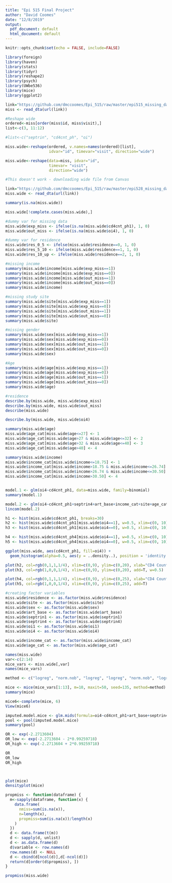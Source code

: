 ```yaml
---
title: "Epi 515 Final Project"
author: "David Coomes"
date: "12/8/2019"
output:
  pdf_document: default
  html_document: default
---
```


```r

knitr::opts_chunk$set(echo = FALSE, include=FALSE)

```


```r

library(foreign)
library(haven)
library(stats)
library(tidyr)
library(reshape2)
library(psych)
library(UWbe536)
library(mice)
library(ggplot2)

```


```r

link="https://github.com/dmccoomes/Epi_515/raw/master/epi515_missing_data_analysis.dta"
miss <- read_dta(url(link))


```



```r

#Reshape wide
ordered<-miss[order(miss$id, miss$visit),]
list<-c(3, 11:12)

#list<-c("septrin", "cd4cnt_ph", "oi")

miss.wide<-reshape(ordered, v.names=names(ordered)[list],
                   idvar="id", timevar="visit", direction="wide")

miss.wide<-reshape(data=miss, idvar="id",
                   timevar= "visit",
                   direction="wide")

#This doesn't work - downloading wide file from Canvas

```


```r

link="https://github.com/dmccoomes/Epi_515/raw/master/epi528_missing_data_analysis_WIDE.dta"
miss.wide <- read_dta(url(link))

```


```r

summary(is.na(miss.wide))

miss.wide[!complete.cases(miss.wide),]

#dummy var for missing data
miss.wide$exp_miss <- ifelse(is.na(miss.wide$cd4cnt_ph1), 1, 0)
miss.wide$out_miss <- ifelse(is.na(miss.wide$oi4), 1, 0)

#dummy var for residence
miss.wide$res_0_5 <- ifelse(miss.wide$residence==0, 1, 0)
miss.wide$res_5_10 <- ifelse(miss.wide$residence==1, 1, 0)
miss.wide$res_10_up <- ifelse(miss.wide$residence==2, 1, 0)

#missing income
summary(miss.wide$income[miss.wide$exp_miss==1])
summary(miss.wide$income[miss.wide$exp_miss==0])
summary(miss.wide$income[miss.wide$out_miss==1])
summary(miss.wide$income[miss.wide$out_miss==0])
summary(miss.wide$income)

#missing study site
summary(miss.wide$site[miss.wide$exp_miss==1])
summary(miss.wide$site[miss.wide$exp_miss==0])
summary(miss.wide$site[miss.wide$out_miss==1])
summary(miss.wide$site[miss.wide$out_miss==0])
summary(miss.wide$site)

#missing gender
summary(miss.wide$sex[miss.wide$exp_miss==1])
summary(miss.wide$sex[miss.wide$exp_miss==0])
summary(miss.wide$sex[miss.wide$out_miss==1])
summary(miss.wide$sex[miss.wide$out_miss==0])
summary(miss.wide$sex)

#Age
summary(miss.wide$age[miss.wide$exp_miss==1])
summary(miss.wide$age[miss.wide$exp_miss==0])
summary(miss.wide$age[miss.wide$out_miss==1])
summary(miss.wide$age[miss.wide$out_miss==0])
summary(miss.wide$age)

#residence
describe.by(miss.wide, miss.wide$exp_miss)
describe.by(miss.wide, miss.wide$out_miss)
describe(miss.wide)

describe.by(miss.wide, miss.wide$oi4)

summary(miss.wide$age)
miss.wide$age_cat[miss.wide$age<=27] <- 1
miss.wide$age_cat[miss.wide$age>27 & miss.wide$age<=32] <- 2
miss.wide$age_cat[miss.wide$age>32 & miss.wide$age<=40] <- 3
miss.wide$age_cat[miss.wide$age>40] <- 4

summary(miss.wide$income)
miss.wide$income_cat[miss.wide$income<=18.75] <- 1
miss.wide$income_cat[miss.wide$income>18.75 & miss.wide$income<=26.74] <- 2
miss.wide$income_cat[miss.wide$income>26.74 & miss.wide$income<=30.50] <- 3
miss.wide$income_cat[miss.wide$income>30.50] <- 4



```



```r

model.1 <- glm(oi4~cd4cnt_ph1, data=miss.wide, family=binomial)
summary(model.1)

model.2 <- glm(oi4~cd4cnt_ph1+septrin4+art_base+income_cat+site+age_cat, data=miss.wide, family=binomial)
lincom(model.2)

```



```r

h1 <- hist(miss.wide$cd4cnt_ph1, breaks=30)
h2 <- hist(miss.wide$cd4cnt_ph1[miss.wide$oi4==1], w=0.5, xlim=c(0, 10))
h3 <- hist(miss.wide$cd4cnt_ph1[miss.wide$oi4==0], w=0.5, xlim=c(0, 10))

h4 <- hist(miss.wide$cd4cnt_ph4[miss.wide$oi4==1], w=0.5, xlim=c(0, 10))
h5 <- hist(miss.wide$cd4cnt_ph4[miss.wide$oi4==0], w=0.5, xlim=c(0, 10))

ggplot(miss.wide, aes(cd4cnt_ph1, fill=oi4)) +
  geom_histogram(alpha=0.5, aes(y = ..density..), position = 'identity')

plot(h2, col=rgb(0,1,1,1/4), xlim=c(0,9), ylim=c(0,20), xlab="CD4 Count", main="Histogram of CD4 Count at baseline by OI", w=0.5)
plot(h3, col=rgb(1,0,0,1/4), xlim=c(0,9), ylim=c(0,20), add=T, w=0.5)

plot(h4, col=rgb(0,1,1,1/4), xlim=c(0,9), ylim=c(0,25), xlab="CD4 Count", main="Histogram of CD4 Count at follow up by OI", w=0.5)
plot(h5, col=rgb(1,0,0,1/4), xlim=c(0,9), ylim=c(0,25), add=T)


```


```r

#creating factor variables
miss.wide$residence <- as.factor(miss.wide$residence)
miss.wide$site <- as.factor(miss.wide$site)
miss.wide$sex <- as.factor(miss.wide$sex)
miss.wide$art_base <- as.factor(miss.wide$art_base)
miss.wide$septrin1 <- as.factor(miss.wide$septrin1)
miss.wide$septrin4 <- as.factor(miss.wide$septrin4)
miss.wide$oi1 <- as.factor(miss.wide$oi1)
miss.wide$oi4 <- as.factor(miss.wide$oi4)

miss.wide$income_cat <- as.factor(miss.wide$income_cat)
miss.wide$age_cat <- as.factor(miss.wide$age_cat)

names(miss.wide)
var<-c(2:14)
mice_vars <- miss.wide[,var]
names(mice_vars)

method <- c("logreg", "norm.nob", "logreg", "logreg", "norm.nob", "logreg", "logreg", "logreg", "norm.nob", "norm.nob", "norm.nob", "polyreg", "logreg")

mice <- mice(mice_vars[1:13], m=10, maxit=50, seed=135, method=method)
summary(mice)

mice6<-complete(mice, 6)
View(mice6)

imputed.model.mice <- glm.mids(formula=oi4~cd4cnt_ph1+art_base+septrin4+income+site+age, data=mice, family=binomial(link="logit"))
pool <- pool(imputed.model.mice)
summary(pool)

OR <- exp(-2.2713604)
OR_low <- exp(-2.2713604 - 2*0.99259718)
OR_high <- exp(-2.2713604 + 2*0.99259718)

OR
OR_low
OR_high




```

```r

plot(mice)
densityplot(mice)

propmiss <- function(dataframe) {
  m<-sapply(dataframe, function(x) {
    data.frame(
      nmiss=sum(is.na(x)),
      n=length(x),
      propmiss=sum(is.na(x))/length(x)
    )
  })
  d <- data.frame(t(m))
  d <- sapply(d, unlist)
  d <- as.data.frame(d)
  d$variable <- row.names(d)
  row.names(d) <- NULL
  d <- cbind(d[ncol(d)],d[-ncol(d)])
  return(d[order(d$propmiss), ])
}

propmiss(miss.wide)


```


```r

```





